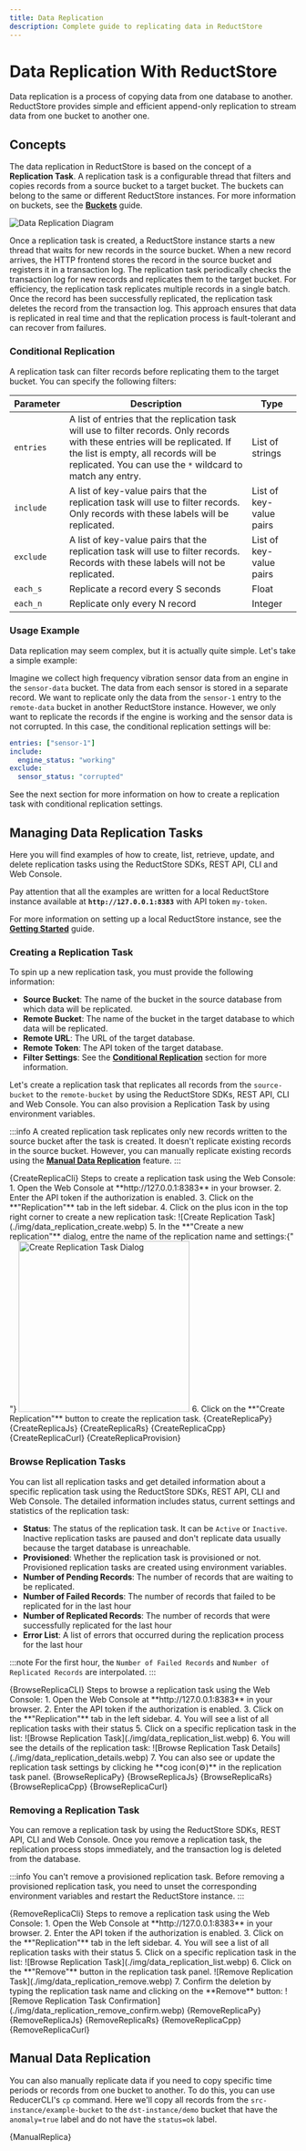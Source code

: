 ```yaml
---
title: Data Replication
description: Complete guide to replicating data in ReductStore
---
```



<head>
  <link
    rel="canonical"
    href="https://www.reduct.store/docs/guides/data-replication"
  />
</head>

# Data Replication With ReductStore

Data replication is a process of copying data from one database to another. ReductStore provides simple and efficient append-only replication to stream data from one bucket to another one.

## Concepts

The data replication in ReductStore is based on the concept of a **Replication Task**. A replication task is a configurable thread that filters and copies records from a source bucket to a target bucket. The buckets can belong to the same or different ReductStore instances. For more information on buckets, see the **[Buckets](/docs/guides/buckets.mdx)** guide.

![Data Replication Diagram](./img/data_replication_diagram.svg)

Once a replication task is created, a ReductStore instance starts a new thread that waits for new records in the source bucket.
When a new record arrives, the HTTP frontend stores the record in the source bucket and registers it in a transaction log. The replication task periodically checks the transaction log for new records and replicates them to the target bucket.
For efficiency, the replication task replicates multiple records in a single batch.
Once the record has been successfully replicated, the replication task deletes the record from the transaction log.
This approach ensures that data is replicated in real time and that the replication process is fault-tolerant and can recover from failures.

### Conditional Replication

A replication task can filter records before replicating them to the target bucket. You can specify the following filters:

| Parameter | Description                                                                                                                                                                                                                        | Type                    |
| --------- | ---------------------------------------------------------------------------------------------------------------------------------------------------------------------------------------------------------------------------------- | ----------------------- |
| `entries` | A list of entries that the replication task will use to filter records. Only records with these entries will be replicated. If the list is empty, all records will be replicated. You can use the `*` wildcard to match any entry. | List of strings         |
| `include` | A list of key-value pairs that the replication task will use to filter records. Only records with these labels will be replicated.                                                                                                 | List of key-value pairs |
| `exclude` | A list of key-value pairs that the replication task will use to filter records. Records with these labels will not be replicated.                                                                                                  | List of key-value pairs |
| `each_s`  | Replicate a record every S seconds                                                                                                                                                                                                 | Float                   |
| `each_n`  | Replicate only every N record                                                                                                                                                                                                      | Integer                 |

### Usage Example

Data replication may seem complex, but it is actually quite simple. Let's take a simple example:

Imagine we collect high frequency vibration sensor data from an engine in the `sensor-data` bucket.
The data from each sensor is stored in a separate record.
We want to replicate only the data from the `sensor-1` entry to the `remote-data` bucket in another ReductStore instance.
However, we only want to replicate the records if the engine is working and the sensor data is not corrupted.
In this case, the conditional replication settings will be:

```yaml
entries: ["sensor-1"]
include:
  engine_status: "working"
exclude:
  sensor_status: "corrupted"
```

See the next section for more information on how to create a replication task with conditional replication settings.

## Managing Data Replication Tasks

Here you will find examples of how to create, list, retrieve, update, and delete replication tasks using the ReductStore SDKs, REST API, CLI and Web Console.

Pay attention that all the examples are written for a local ReductStore instance available at **`http://127.0.0.1:8383`** with API token `my-token`.

For more information on setting up a local ReductStore instance, see the **[Getting Started](/docs/getting-started/index.mdx)** guide.

### Creating a Replication Task

To spin up a new replication task, you must provide the following information:

- **Source Bucket**: The name of the bucket in the source database from which data will be replicated.
- **Remote Bucket**: The name of the bucket in the target database to which data will be replicated.
- **Remote URL**: The URL of the target database.
- **Remote Token**: The API token of the target database.
- **Filter Settings**: See the **[Conditional Replication](#conditional-replication)** section for more information.

Let's create a replication task that replicates all records from the `source-bucket` to the `remote-bucket` by using
the ReductStore SDKs, REST API, CLI and Web Console. You can also provision a Replication Task by using environment variables.

:::info
A created replication task replicates only new records written to the source bucket after the task is created. It doesn't replicate existing records in the source bucket.
However, you can manually replicate existing records using the **[Manual Data Replication](#manual-data-replication)** feature.
:::


<Tabs>
  <TabItem value="CLI">
    <CodeBlock language="bash">{CreateReplicaCli}</CodeBlock>
  </TabItem>
  <TabItem value="Web Console">
    Steps to create a replication task using the Web Console: 1. Open the Web
    Console at **http://127.0.0.1:8383** in your browser. 2. Enter the API token
    if the authorization is enabled. 3. Click on the **"Replication"** tab in
    the left sidebar. 4. Click on the plus icon in the top right corner to
    create a new replication task: ![Create Replication
    Task](./img/data_replication_create.webp) 5. In the **"Create a new
    replication"** dialog, entre the name of the replication name and settings:{" "}
    <img
      src={
        require("@site/docs/guides/img/data_replication_settings.webp").default
      }
      alt="Create Replication Task Dialog"
      width="300"
    />
    6. Click on the **"Create Replication"** button to create the replication
    task.
  </TabItem>
  <TabItem value="Python">
    <CodeBlock language="python">{CreateReplicaPy}</CodeBlock>
  </TabItem>
  <TabItem value="JavaScript">
    <CodeBlock language="javascript">{CreateReplicaJs}</CodeBlock>
  </TabItem>
  <TabItem value="Rust">
    <CodeBlock language="rust">{CreateReplicaRs}</CodeBlock>
  </TabItem>
  <TabItem value="C++">
    <CodeBlock language="cpp">{CreateReplicaCpp}</CodeBlock>
  </TabItem>
  <TabItem value="cURL">
    <CodeBlock language="bash">{CreateReplicaCurl}</CodeBlock>
  </TabItem>
  <TabItem value="Provisioning">
    <CodeBlock language="yaml">{CreateReplicaProvision}</CodeBlock>
  </TabItem>
</Tabs>

### Browse Replication Tasks

You can list all replication tasks and get detailed information about a specific replication task using the ReductStore SDKs, REST API, CLI and Web Console.
The detailed information includes status, current settings and statistics of the replication task:

- **Status**: The status of the replication task. It can be `Active` or `Inactive`. Inactive replication tasks are paused and don't replicate data usually because the target database is unreachable.
- **Provisioned**: Whether the replication task is provisioned or not. Provisioned replication tasks are created using environment variables.
- **Number of Pending Records**: The number of records that are waiting to be replicated.
- **Number of Failed Records**: The number of records that failed to be replicated for in the last hour
- **Number of Replicated Records**: The number of records that were successfully replicated for the last hour
- **Error List**: A list of errors that occurred during the replication process for the last hour

:::note
For the first hour, the `Number of Failed Records` and `Number of Replicated Records` are interpolated.
:::


<Tabs>
  <TabItem value="CLI">
    <CodeBlock language="bash">{BrowseReplicaCLI}</CodeBlock>
  </TabItem>
  <TabItem value="Web Console">
    Steps to browse a replication task using the Web Console: 1. Open the Web
    Console at **http://127.0.0.1:8383** in your browser. 2. Enter the API token
    if the authorization is enabled. 3. Click on the **"Replication"** tab in
    the left sidebar. 4. You will see a list of all replication tasks with their
    status 5. Click on a specific replication task in the list: ![Browse
    Replication Task](./img/data_replication_list.webp) 6. You will see the
    details of the replication task: ![Browse Replication Task
    Details](./img/data_replication_details.webp) 7. You can also see or update
    the replication task settings by clicking he **cog icon(⚙️)** in the
    replication task panel.
  </TabItem>
  <TabItem value="Python">
    <CodeBlock language="python">{BrowseReplicaPy}</CodeBlock>
  </TabItem>
  <TabItem value="JavaScript">
    <CodeBlock language="javascript">{BrowseReplicaJs}</CodeBlock>
  </TabItem>
  <TabItem value="Rust">
    <CodeBlock language="rust">{BrowseReplicaRs}</CodeBlock>
  </TabItem>
  <TabItem value="C++">
    <CodeBlock language="cpp">{BrowseReplicaCpp}</CodeBlock>
  </TabItem>
  <TabItem value="cURL">
    <CodeBlock language="bash">{BrowseReplicaCurl}</CodeBlock>
  </TabItem>
</Tabs>

### Removing a Replication Task

You can remove a replication task by using the ReductStore SDKs, REST API, CLI and Web Console. Once you remove a replication task, the replication process stops immediately, and the transaction log is deleted from the database.

:::info
You can't remove a provisioned replication task. Before removing a provisioned replication task, you need to
unset the corresponding environment variables and restart the ReductStore instance.
:::


<Tabs>
  <TabItem value="CLI">
    <CodeBlock language="bash">{RemoveReplicaCli}</CodeBlock>
  </TabItem>
  <TabItem value="Web Console">
    Steps to remove a replication task using the Web Console: 1. Open the Web
    Console at **http://127.0.0.1:8383** in your browser. 2. Enter the API token
    if the authorization is enabled. 3. Click on the **"Replication"** tab in
    the left sidebar. 4. You will see a list of all replication tasks with their
    status 5. Click on a specific replication task in the list: ![Browse
    Replication Task](./img/data_replication_list.webp) 6. Click on the
    **"Remove"** button in the replication task panel. ![Remove Replication
    Task](./img/data_replication_remove.webp) 7. Confirm the deletion by typing
    the replication task name and clicking on the **Remove** button: ![Remove
    Replication Task Confirmation](./img/data_replication_remove_confirm.webp)
  </TabItem>
  <TabItem value="Python">
    <CodeBlock language="python">{RemoveReplicaPy}</CodeBlock>
  </TabItem>
  <TabItem value="JavaScript">
    <CodeBlock language="javascript">{RemoveReplicaJs}</CodeBlock>
  </TabItem>
  <TabItem value="Rust">
    <CodeBlock language="rust">{RemoveReplicaRs}</CodeBlock>
  </TabItem>
  <TabItem value="C++">
    <CodeBlock language="cpp">{RemoveReplicaCpp}</CodeBlock>
  </TabItem>
  <TabItem value="cURL">
    <CodeBlock language="bash">{RemoveReplicaCurl}</CodeBlock>
  </TabItem>
</Tabs>

## Manual Data Replication

You can also manually replicate data if you need to copy specific time periods or records from one bucket to another.
To do this, you can use ReducerCLI's `cp` command. Here we'll copy all records from the `src-instance/example-bucket` to the `dst-instance/demo` bucket that have the `anomaly=true` label and do not have the `status=ok` label.


<Tabs>
  <TabItem value="CLI">
    <CodeBlock language="bash">{ManualReplica}</CodeBlock>
  </TabItem>
</Tabs>
